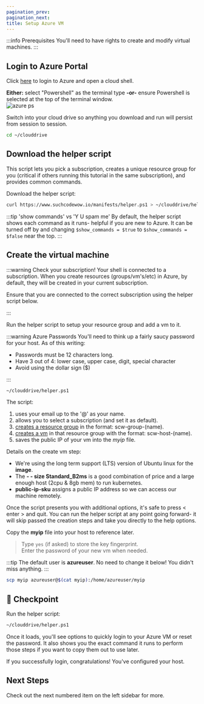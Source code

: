 ```yaml
---
pagination_prev:
pagination_next:
title: Setup Azure VM
---
```


:::info Prerequisites
You'll need to have rights to create and modify virtual machines.
:::

## Login to Azure Portal

Click [here](https://portal.azure.com/#cloudshell) to login to Azure and open a cloud shell.

**Either:** select "Powershell" as the terminal type **-or-** ensure Powershell is selected at the top of the terminal window.  
![azure ps](/img/powershell.png)

Switch into your cloud drive so anything you download and run will persist from session to session.

```bash
cd ~/clouddrive
```

## Download the helper script

This script lets you pick a subscription, creates a unique resource group for you (critical if others running this tutorial in the same subscription), and provides common commands.

Download the helper script:

```bash
curl https://www.suchcodewow.io/manifests/helper.ps1 > ~/clouddrive/helper.ps1
```

:::tip 'show commands' vs 'Y U spam me'
By default, the helper script shows each command as it runs- helpful if you are new to Azure. It can be turned off by and changing `$show_commands = $true` to `$show_commands = $false` near the top.
:::

## Create the virtual machine

:::warning Check your subscription!
Your shell is connected to a subscription. When you create resources (groups/vm's/etc) in Azure, by default, they will be created in your current subscription.

Ensure that you are connected to the correct subscription using the helper script below.

:::

Run the helper script to setup your resource group and add a vm to it.

:::warning Azure Passwords
You'll need to think up a fairly saucy password for your host. As of this writing:

- Passwords must be 12 characters long.
- Have 3 out of 4: lower case, upper case, digit, special character
- Avoid using the dollar sign ($)

:::

```bash
~/clouddrive/helper.ps1
```

The script:

1. uses your email up to the '@' as your name.
1. allows you to select a subscription (and set it as default).
1. [creates a resource group](https://docs.microsoft.com/en-us/cli/azure/group?view=azure-cli-latest) in the format: scw-group-(name).
1. [creates a vm](https://docs.microsoft.com/en-us/cli/azure/vm?view=azure-cli-latest#az-vm-create) in that resource group with the format: scw-host-(name).
1. saves the public IP of your vm into the _myip_ file.

Details on the create vm step:

- We're using the long term support (LTS) version of Ubuntu linux for the **image**.
- The **- - size Standard_B2ms** is a good combination of price and a large enough host (2cpu & 8gb mem) to run kubernetes.
- **public-ip-sku** assigns a public IP address so we can access our machine remotely.

Once the script presents you with additional options, it's safe to press < enter > and quit. You can run the helper script at any point going forward- it will skip passed the creation steps and take you directly to the help options.

Copy the **myip** file into your host to reference later.

> Type `yes` (if asked) to store the key fingerprint.  
> Enter the password of your new vm when needed.

:::tip
The default user is **azureuser**. No need to change it below! You didn't miss anything.
:::

```bash
scp myip azureuser@$(cat myip):/home/azureuser/myip
```

## :checkered_flag: Checkpoint

Run the helper script:

```bash
~/clouddrive/helper.ps1
```

Once it loads, you'll see options to quickly login to your Azure VM or reset the password. It also shows you the exact command it runs to perform those steps if you want to copy them out to use later.

If you successfully login, congratulations! You've configured your host.

## Next Steps

Check out the next numbered item on the left sidebar for more.
